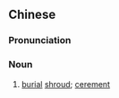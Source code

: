 {{also|寿衣}}
==Chinese==
{{zh-forms|s=寿衣}}

===Pronunciation===
{{zh-pron
|m=shòuyī
|c=sau6 ji1
|mn=siū-i
|cat=n
}}

===Noun===
{{zh-noun}}

# [[burial]] [[shroud]]; [[cerement]]